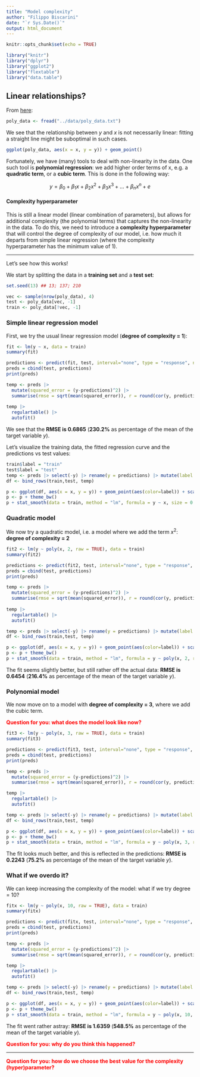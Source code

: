 ```yaml
---
title: "Model complexity"
author: "Filippo Biscarini"
date: "`r Sys.Date()`"
output: html_document
---
```


```r
knitr::opts_chunk$set(echo = TRUE)

library("knitr")
library("dplyr")
library("ggplot2")
library("flextable")
library("data.table")
```

## Linear relationships?

From [here](https://www.geo.fu-berlin.de/en/v/soga-r/Basics-of-statistics/Linear-Regression/Polynomial-Regression/Polynomial-Regression---An-example/index.html):

```r
poly_data <- fread("../data/poly_data.txt")
```

We see that the relationship between $y$ and $x$ is not necessarily linear: fitting a straight line might be suboptimal in such cases.

```r
ggplot(poly_data, aes(x = x, y = y)) + geom_point()
```

Fortunately, we have (many) tools to deal with non-linearity in the data. One such tool is **polynomial regression**: we add higher order terms of x, e.g. a **quadratic term**, or a **cubic term**. This is done in the following way:

$$
y = \beta_0 + \beta_1 x + \beta_2 x^2 + \beta_3 x^3 + \ldots + \beta_n x^n + e 
$$

#### Complexity hyperparameter

This is still a linear model (linear combination of parameters), but allows for additional complexity (the polynomial terms) that captures the non-linearity in the data. To do this, we need to introduce a **complexity hyperparameter** that will control the degree of complexity of our model, i.e. how much it departs from simple linear regression (where the complexity hyperparameter has the minimum value of 1).

------------------------------------------------------------------------

Let's see how this works!

We start by splitting the data in a **training set** and a **test set**:

```r
set.seed(13) ## 13; 137; 210

vec <- sample(nrow(poly_data), 4)
test <- poly_data[vec, -1]
train <- poly_data[!vec, -1]
```

### Simple linear regression model

First, we try the usual linear regression model (**degree of complexity = 1**):

```r
fit <- lm(y ~ x, data = train)
summary(fit)
```

```r
predictions <- predict(fit, test, interval="none", type = "response", na.action=na.pass)
preds = cbind(test, predictions)
print(preds)
```

```r
temp <- preds |>
  mutate(squared_error = (y-predictions)^2) |>
  summarise(rmse = sqrt(mean(squared_error)), r = round(cor(y, predictions, method = "pearson"),3), pct_error = 100*rmse/abs(mean(train$y)))
  
temp |>
  regulartable() |>
  autofit()
```

We see that the **RMSE is 0.6865** (**230.2%** as percentage of the mean of the target variable $y$).

Let's visualize the training data, the fitted regression curve and the predictions vs test values:

```r
train$label = "train"
test$label = "test"
temp <- preds |> select(-y) |> rename(y = predictions) |> mutate(label = "prediction")
df <- bind_rows(train,test, temp)
```

```r
p <- ggplot(df, aes(x = x, y = y)) + geom_point(aes(color=label)) + scale_color_manual(values = c("red", "blue", "gray"))
p <- p + theme_bw()
p + stat_smooth(data = train, method = "lm", formula = y ~ x, size = 0.5, se = FALSE)
```

### Quadratic model

We now try a quadratic model, i.e. a model where we add the term $x^2$: **degree of complexity = 2**

```r
fit2 <- lm(y ~ poly(x, 2, raw = TRUE), data = train)
summary(fit2)
```

```r
predictions <- predict(fit2, test, interval="none", type = "response", na.action=na.pass)
preds = cbind(test, predictions)
print(preds)
```

```r
temp <- preds |>
  mutate(squared_error = (y-predictions)^2) |>
  summarise(rmse = sqrt(mean(squared_error)), r = round(cor(y, predictions, method = "pearson"),3), pct_error = 100*rmse/abs(mean(train$y)))
  
temp |>
  regulartable() |>
  autofit()
```

```r
temp <- preds |> select(-y) |> rename(y = predictions) |> mutate(label = "prediction")
df <- bind_rows(train,test, temp)

p <- ggplot(df, aes(x = x, y = y)) + geom_point(aes(color=label)) + scale_color_manual(values = c("red", "blue", "gray"))
p <- p + theme_bw()
p + stat_smooth(data = train, method = "lm", formula = y ~ poly(x, 2, raw=TRUE), size = 0.5, se = FALSE)
```

The fit seems slightly better, but still rather off the actual data: **RMSE is 0.6454** (**216.4%** as percentage of the mean of the target variable $y$).

### Polynomial model

We now move on to a model with **degree of complexity = 3**, where we add the cubic term.

::: {style="color:red"}
**Question for you: what does the model look like now?**
:::

```r
fit3 <- lm(y ~ poly(x, 3, raw = TRUE), data = train)
summary(fit3)
```

```r
predictions <- predict(fit3, test, interval="none", type = "response", na.action=na.pass)
preds = cbind(test, predictions)
print(preds)
```

```r
temp <- preds |>
  mutate(squared_error = (y-predictions)^2) |>
  summarise(rmse = sqrt(mean(squared_error)), r = round(cor(y, predictions, method = "pearson"),3), pct_error = 100*rmse/abs(mean(train$y)))

temp |>
  regulartable() |>
  autofit()
```

```r
temp <- preds |> select(-y) |> rename(y = predictions) |> mutate(label = "prediction")
df <- bind_rows(train,test, temp)

p <- ggplot(df, aes(x = x, y = y)) + geom_point(aes(color=label)) + scale_color_manual(values = c("red", "blue", "gray"))
p <- p + theme_bw()
p + stat_smooth(data = train, method = "lm", formula = y ~ poly(x, 3, raw=TRUE), size = 0.5, se = FALSE)
```

The fit looks much better, and this is reflected in the predictions: **RMSE is 0.2243** (**75.2%** as percentage of the mean of the target variable $y$).

### What if we overdo it?

We can keep increasing the complexity of the model: what if we try degree = 10?

```r
fitx <- lm(y ~ poly(x, 10, raw = TRUE), data = train)
summary(fitx)
```

```r
predictions <- predict(fitx, test, interval="none", type = "response", na.action=na.pass)
preds = cbind(test, predictions)
print(preds)
```

```r
temp <- preds |>
  mutate(squared_error = (y-predictions)^2) |>
  summarise(rmse = sqrt(mean(squared_error)), r = round(cor(y, predictions, method = "pearson"),3), pct_error = 100*rmse/abs(mean(train$y)))

temp |>
  regulartable() |>
  autofit()
```

```r
temp <- preds |> select(-y) |> rename(y = predictions) |> mutate(label = "prediction")
df <- bind_rows(train,test, temp)

p <- ggplot(df, aes(x = x, y = y)) + geom_point(aes(color=label)) + scale_color_manual(values = c("red", "blue", "gray"))
p <- p + theme_bw()
p + stat_smooth(data = train, method = "lm", formula = y ~ poly(x, 10, raw=TRUE), size = 0.5, se = FALSE)
```

The fit went rather astray: **RMSE is 1.6359** (**548.5%** as percentage of the mean of the target variable $y$).

::: {style="color:red"}
**Question for you: why do you think this happened?**
:::

------------------------------------------------------------------------

::: {style="color:red"}
**Question for you: how do we choose the best value for the complexity (hyper)parameter?**
:::
